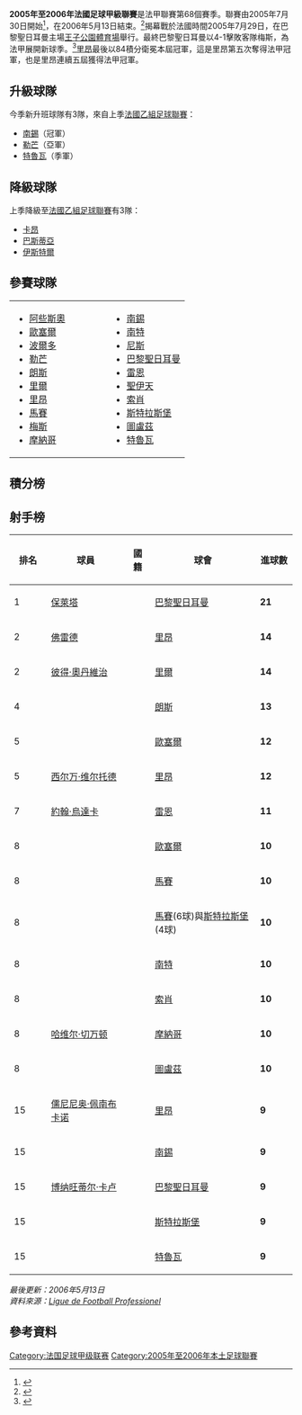 {{noteTA
|G1=足球
|G2=法甲
|G3=uefa
|G4=People
}}
{{Infobox football league season
| competition                = [[法國甲組足球聯賽|法國足球甲級聯賽]]
| season                     = 2005–06
| winners                    = [[奧林匹克里昂|里昂]]<br/>(第5次奪冠)
| relegated                  = [[阿些斯奧足球會|阿些斯奧]]<br/>[[斯特拉斯堡足球俱樂部|斯特拉斯堡]]<br/>[[梅斯足球俱乐部|梅斯]]
| continentalcup1            = [[2006–07年歐洲冠軍聯賽|歐冠]]
| continentalcup1 qualifiers = [[奧林匹克里昂|里昂]]<br/>[[波爾多足球俱樂部|波爾多]]<br/>[[里尔足球俱乐部|里爾]]
| continentalcup2            = [[2006–07年欧洲联盟杯|歐聯]]
| continentalcup2 qualifiers = [[馬賽足球會|馬賽]]<br/>[[巴黎聖日耳曼|巴黎聖日耳曼]]<br/>[[南锡足球俱乐部|南錫]]
| league topscorer           = [[保萊塔|保萊塔]]<br/><small>(21球)</small>
| highest scoring            = 
| matches                    = 380
| total goals                = 811
| prevseason                 = [[2004年至2005年法國足球甲級聯賽|2004–05]]
| nextseason                 = [[2006年至2007年法國足球甲級聯賽|2006–07]]
}}

'''2005年至2006年法國足球甲級聯賽'''是法甲聯賽第68個賽季。聯賽由2005年7月30日開始<ref>{{cite news |title=Fixtures / Results |url=http://www.ligue1.com/ligue1/calendrier_resultat#sai=74&jour=1 |work=Ligue1.com |date= |accessdate=2005-07-31 |language=en |archive-url=https://web.archive.org/web/20180131064100/http://www.ligue1.com/ligue1/calendrier_resultat#sai=74&jour=1 |archive-date=2018-01-31 |dead-url=yes }}</ref>，在2006年5月13日結束。<ref>{{cite news |title=Fixtures / Results |url=http://www.ligue1.com/ligue1/calendrier_resultat#sai=74&jour=38 |work=Ligue1.com |date= |accessdate=2006-05-13 |language=en |archive-url=https://web.archive.org/web/20180131064100/http://www.ligue1.com/ligue1/calendrier_resultat#sai=74&jour=38 |archive-date=2018-01-31 |dead-url=yes }}</ref>揭幕戰於法國時間2005年7月29日，在巴黎聖日耳曼主場[[王子公園體育場|王子公園體育場]]舉行。最終巴黎聖日耳曼以4-1擊敗客隊梅斯，為法甲展開新球季。<ref>{{cite news |title=Match Stats Paris Saint-Germain - FC Metz |url=http://www.ligue1.com/ligue1/feuille_match/50024 |work=Ligue1.com |date= |accessdate=2005-07-30 |language=en |archive-url=https://web.archive.org/web/20150524114959/http://www.ligue1.com/ligue1/feuille_match/50024 |archive-date=2015-05-24 |dead-url=yes }}</ref>[[奧林匹克里昂|里昂]]最後以84積分衛冕本屆冠軍，這是里昂第五次奪得法甲冠軍，也是里昂連續五屆獲得法甲冠軍。

== 升級球隊 ==
今季新升班球隊有3隊，來自上季[[法國乙組足球聯賽|法國乙組足球聯賽]]：
* [[南锡足球俱乐部|南錫]]（冠軍）
* [[勒芒足球俱乐部|勒芒]]（亞軍）
* [[特魯瓦足球俱樂部|特魯瓦]]（季軍）

{{Location map+ |France |width=350 |float=right |caption='''2005/06年球季法甲'''參賽球隊地理位置 |places=
{{Location map~ |France |lat=41.92667  |long=8.73694   |label=<small>[[阿些斯奧足球會|阿些斯奧]]</small>|position=left}}
{{Location map~ |France |lat=47.786753 |long=3.588664  |label=<small>[[欧塞尔足球俱乐部|歐塞爾]]</small>|position=left}}
{{Location map~ |France |lat=44.829242 |long=-0.598253 |label=<small>[[波爾多足球俱樂部|波爾多]]</small>|position=left}}
{{Location map~ |France |lat=48.014911 |long=0.193153  |label=<small>[[勒芒足球俱乐部|勒芒]]</small> }}
{{Location map~ |France |lat=50.43285  |long=2.814853  |label=<small>[[朗斯競賽會|朗斯]]      </small> |position=bottom}}
{{Location map~ |France |lat=50.621137 |long=3.157519  |label=<small>[[里尔足球俱乐部|里爾]]</small>|position=top}}
{{Location map~ |France |lat=45.723778 |long=4.93225   |label=<small>[[奧林匹克里昂|里昂]]</small>}}
{{Location map~ |France |lat=43.269806 |long=5.395922  |label=<small>[[馬賽足球會|馬賽]]</small>|position=bottom}}
{{Location map~ |France |lat=49.120278 |long=6.177778  |label=<small>[[梅斯足球俱乐部|梅斯]]</small>|position=top}}
{{Location map~ |France |lat=43.727606 |long=7.415614  |label=<small>[[摩纳哥足球俱乐部|摩納哥]]</small> }}
{{Location map~ |France |lat=48.6955   |long=6.210687  |label=<small>[[南锡足球俱乐部|南錫]]</small>|position=left}}
{{Location map~ |France |lat=47.255631 |long=-1.525375 |label=<small>[[南特足球會|南特]]</small> }}
{{Location map~ |France |lat=43.723328 |long=7.458756  |label=<small>[[尼斯足球俱樂部|尼斯]]</small>|position=bottom}}
{{Location map~ |France |lat=48.841422 |long=2.393053  |label=<small>[[巴黎聖日耳曼|巴黎聖日耳曼]]</small>|position=left}}
{{Location map~ |France |lat=48.107458 |long=-1.712839 |label=<small>[[雷恩足球俱樂部|雷恩]]</small>}}
{{Location map~ |France |lat=45.460767 |long=4.490117  |label=<small>[[聖伊天體育會|聖伊天]]</small>|position=left}}
{{Location map~ |France |lat=47.412417 |long=6.9112    |label=<small>[[索肖足球俱乐部|索肖]]</small>|position=top}}
{{Location map~ |France |lat=48.5844   |long=7.7486    |label=<small>[[斯特拉斯堡足球俱樂部|斯特拉斯堡]]</small>|position=top}}
{{Location map~ |France |lat=43.583314 |long=1.434047  |label=<small>[[圖盧茲足球俱樂部|圖盧茲]]</small>|position=left}}
{{Location map~ |France |lat=48.307561 |long=4.098458  |label=<small>[[特魯瓦足球俱樂部|特魯瓦]]</small>}}
}}

== 降級球隊 ==
上季降級至[[法國乙組足球聯賽|法國乙組足球聯賽]]有3隊：
* [[卡昂足球俱樂部|卡昂]]
* [[巴斯蒂亞體育俱樂部|巴斯蒂亞]]
* [[伊斯特爾足球俱樂部|伊斯特爾]]

==參賽球隊==
{|border="0" cellpadding="2"
|- valign="top"
|
* [[阿些斯奧足球會|阿些斯奧]]
* [[欧塞尔足球俱乐部|歐塞爾]]
* [[波爾多足球俱樂部|波爾多]]
* [[勒芒足球俱乐部|勒芒]]
* [[朗斯競賽會|朗斯]]
* [[里尔足球俱乐部|里爾]]
* [[奧林匹克里昂|里昂]]
* [[馬賽足球會|馬賽]]
* [[梅斯足球俱乐部|梅斯]]
* [[摩纳哥足球俱乐部|摩納哥]]
|width="50"| 
|valign="top"|
* [[南锡足球俱乐部|南錫]]
* [[南特足球會|南特]]
* [[尼斯足球俱樂部|尼斯]]
* [[巴黎聖日耳曼|巴黎聖日耳曼]]
* [[雷恩足球俱樂部|雷恩]]
* [[聖伊天體育會|聖伊天]]
* [[索肖足球俱乐部|索肖]]
* [[斯特拉斯堡足球俱樂部|斯特拉斯堡]]
* [[圖盧茲足球俱樂部|圖盧茲]]
* [[特魯瓦足球俱樂部|特魯瓦]]
|}
   
== 積分榜 ==
<!-- When EDITING the league table following match days, 
please also edit the RESULTS table BELOW.-->
{{Fb cl header }}
{{Fb cl team |p=1 |t=Lyon         |w=25|d=9 |l=4 |gf=73|ga=31|bc=#ACE1AF|champion=y}}
{{Fb cl3 qr |rows=2 |competition=[[2006–07年欧洲冠军联赛#分組賽|2006–07年欧洲冠军联赛分組賽]]}}
{{Fb cl team |p=2 |t=Bordeaux     |w=18|d=15|l=5 |gf=43|ga=25|bc=#ACE1AF}}
{{Fb cl team |p=3 |t=Lille        |w=16|d=14|l=8 |gf=56|ga=31|bc=#D0F0C0}}
{{Fb cl3 qr |rows=1 |competition=[[2006–07年欧洲冠军联赛#外圍賽第三輪|2006–07年欧洲冠军联赛外圍賽第三輪]]}}
{{Fb cl team |p=4 |t=Lens         |w=14|d=18 |l=6 |gf=48|ga=34|bc=#97DEFF}}
{{Fb cl3 qr |rows=1 |competition=[[2006–07年欧洲联盟杯#第一圈|2006–07年歐洲聯賽第一圈]]}}
{{Fb cl team |p=5 |t=Marseille    |w=16|d=12 |l=10 |gf=44|ga=35|bc=#BBEBFF}}
{{Fb cl3 qr |rows=2 |competition=[[2006年国际托托杯#第三輪|2006年国际圖圖杯第三輪]]}}
{{Fb cl team |p=6 |t=Auxerre      |w=17|d=8 |l=13|gf=50|ga=39|bc=#BBEBFF}}
{{Fb cl team |p=7 |t=Rennes       |w=18|d=5 |l=15|gf=48|ga=49}}
{{Fb cl team |p=8 |t=Nice         |w=16|d=10 |l=12|gf=36|ga=31}}
{{Fb cl team |p=9 |t=Paris SG     |w=13|d=13|l=12|gf=44|ga=38|bc=#97DEFF}}
{{Fb cl3 qr |rows=1 |competition=[[2006–07年欧洲联盟杯#第一圈|2006–07年歐洲聯賽第一圈]] <sup>1</sup>}}
{{Fb cl team |p=10|t=Monaco       |w=13|d=13 |l=12|gf=42|ga=36}}
{{Fb cl team |p=11|t=Le Mans      |w=13|d=13|l=12|gf=33|ga=36}}
{{Fb cl team |p=12|t=Nancy        |w=12|d=12 |l=14|gf=35|ga=37|bc=#97DEFF}}
{{Fb cl3 qr |rows=1 |competition=[[2006–07年欧洲联盟杯#第一圈|2006–07年歐洲聯賽第一圈]] <sup>2</sup>}}
{{Fb cl team |p=13|t=St. Étienne  |w=11|d=14|l=13|gf=29|ga=39}}
{{Fb cl team |p=14|t=Nantes       |w=11|d=12|l=15|gf=37|ga=41}}
{{Fb cl team |p=15|t=Sochaux      |w=11|d=11|l=16|gf=34|ga=47}}
{{Fb cl team |p=16|t=Toulouse     |w=10|d=11 |l=17|gf=36|ga=47}}
{{Fb cl team |p=17|t=Troyes       |w=9|d=12 |l=17|gf=37|ga=47}}
{{Fb cl team |p=18|t=Ajaccio      |w=8 |d=9 |l=21|gf=27|ga=53|bc=#FFCCCC|relegated=y}}
{{Fb cl3 qr |rows=3 |relegation=y|competition=2006–07年[[法國足球乙級聯賽|法國足球乙級聯賽]]}}
{{Fb cl team |p=19|t=Strasbourg   |w=5 |d=14|l=19|gf=33|ga=56|bc=#FFCCCC|relegated=y}}
{{Fb cl team |p=20|t=Metz         |w=6 |d=11 |l=21|gf=26|ga=59|bc=#FFCCCC|relegated=y}}
{{Fb cl footer |u=2006年5月13日 |nt=<sup>1</sup>當屆[[法國盃|法國盃]]冠軍[[巴黎圣日耳曼足球俱乐部|巴黎聖日耳門]]可以參賽[[2006–07年欧洲联盟杯|2006–07年歐洲聯賽]]第一圈。<br /><!--
--><sup>2</sup>當屆[[法國聯賽盃|法國聯賽盃]]冠軍[[南錫體育會|南錫]]可以參賽[[2006–07年欧洲联盟杯|2006–07年歐洲聯賽]]第一圈。|s=[http://www.ligue1.com/ligue1/classement?cat=Gen#sai=74&journee1=1&journee2=38&cat=Gen Ligue de Football Professionel]}}

==射手榜==
{| bgcolor="#f7f8ff" cellpadding="3" cellspacing="0" border="1" style="font-size: 95%; border: gray solid 1px; border-collapse: collapse;"
|- bgcolor="#CCCCCC"
! width="50px" |排名
! 球員
! 國籍
! 球會
! width="50px" | 進球數
|-bgcolor="#EFEFEF" align="center"
| 1
| align="left"| [[保萊塔|保萊塔]]
| align="left"| {{POR}}
| align="left"| [[巴黎聖日耳曼|巴黎聖日耳曼]]
| '''21'''
|-align="center"
| 2
| align="left"| [[佛雷德里科·查韦斯·格德斯|佛雷德]]
| align="left"| {{BRA}}
| align="left"| [[奧林匹克里昂|里昂]]
| '''14'''
|-bgcolor="#EFEFEF" align="center"
| 2
| align="left"| [[彼得·奧丹維治|彼得·奧丹維治]]
| align="left"| {{NGR}}
| align="left"| [[里尔足球俱乐部|里爾]]
| '''14'''
|-align="center"
| 4
| align="left"| {{le|丹尼爾·考辛|Daniel Cousin}}
| align="left"| {{GAB}}
| align="left"| [[朗斯競賽會|朗斯]]
| '''13'''
|-bgcolor="#EFEFEF" align="center"
| 5
| align="left"| {{le|路易吉·皮罗尼|Luigi Pieroni}}
| align="left"| {{BEL}}
| align="left"| [[欧塞尔足球俱乐部|歐塞爾]]
| '''12'''
|-align="center"
| 5
| align="left"| [[西尔万·维尔托德|西尔万·维尔托德]]
| align="left"| {{FRA}}
| align="left"| [[奧林匹克里昂|里昂]]
| '''12'''
|-bgcolor="#EFEFEF" align="center"
| 7
| align="left"| [[約翰·烏達卡|約翰·烏達卡]]
| align="left"| {{NGR}}
| align="left"| [[雷恩足球俱樂部|雷恩]]
| '''11'''
|-align="center"
| 8
| align="left"| {{le|佩古伊·卢因杜拉|Péguy Luyindula}}
| align="left"| {{FRA}}
| align="left"| [[欧塞尔足球俱乐部|歐塞爾]]
| '''10'''
|-bgcolor="#EFEFEF" align="center"
| 8
| align="left"| {{le|马马杜·尼昂|Mamadou Niang}}
| align="left"| {{SEN}}
| align="left"| [[馬賽足球會|馬賽]]
| '''10'''
|-align="center"
| 8
| align="left"| {{le|迈克尔·帕吉斯|Mickaël Pagis}}
| align="left"| {{FRA}}
| align="left"| [[馬賽足球會|馬賽]](6球)與[[斯特拉斯堡足球俱樂部|斯特拉斯堡]](4球)
| '''10'''
|-bgcolor="#EFEFEF" align="center"
| 8 
| align="left"| {{le|馬馬多·迪亞洛|Mamadou Diallo (Malian footballer)}}
| align="left"| {{MLI}}
| align="left"| [[南特足球會|南特]]
| '''10'''
|-align="center"
| 8
| align="left"| {{le|伊兰·阿罗约|Ilan Araujo Dall'Igna|伊兰}}
| align="left"| {{BRA}}
| align="left"| [[索肖足球俱乐部|索肖]]
| '''10'''
|-bgcolor="#EFEFEF" align="center"
| 8
| align="left"| [[哈维尔·切万顿|哈维尔·切万顿]]
| align="left"| {{URU}}
| align="left"| [[摩纳哥足球俱乐部|摩納哥]]
| '''10'''
|-align="center"
| 8
| align="left"| {{le|丹尼爾·莫雷拉|Daniel Moreira}}
| align="left"| {{FRA}}
| align="left"| [[圖盧茲足球俱樂部|圖盧茲]]
| '''10'''
|-bgcolor="#EFEFEF" align="center"
| 15
| align="left"| [[儒尼尼奥·佩南布卡诺|儒尼尼奥·佩南布卡诺]]
| align="left"| {{BRA}}
| align="left"| [[奧林匹克里昂|里昂]]
| '''9'''
|-align="center"
| 15
| align="left"| {{le|艾利·克鲁皮|Élie Kroupi}}
| align="left"| {{FRA}}
| align="left"| [[南锡足球俱乐部|南錫]]
| '''9'''
|-bgcolor="#EFEFEF" align="center"
| 15
| align="left"| [[博纳旺蒂尔·卡卢|博纳旺蒂尔·卡卢]]
| align="left"| {{CIV}}
| align="left"| [[巴黎聖日耳曼|巴黎聖日耳曼]]
| '''9'''
|-align="center"
| 15
| align="left"| {{le|阿马拉·迪亚尼|Amara Diané}}
| align="left"| {{CIV}}
| align="left"| [[斯特拉斯堡足球俱樂部|斯特拉斯堡]]
| '''9'''
|-bgcolor="#EFEFEF" align="center"
| 15
| align="left"| {{le|塞巴斯蒂安·格拉克斯|Sébastien Grax}}
| align="left"| {{FRA}}
| align="left"| [[特魯瓦足球俱樂部|特魯瓦]]
| '''9'''
|}
''最後更新：2006年5月13日''<br>
''資料來源：[https://web.archive.org/web/20150710062621/http://www.ligue1.com/ligue1/classementButeurs#sai=74&journee1=1&journee2=38&cat=G&poste=Tous Ligue de Football Professionel]''

== 參考資料 ==
{{Reflist}}

{{Ligue 1 seasons}}

[[Category:法国足球甲级联赛|Category:法国足球甲级联赛]]
[[Category:2005年至2006年本土足球聯賽|Category:2005年至2006年本土足球聯賽]]
